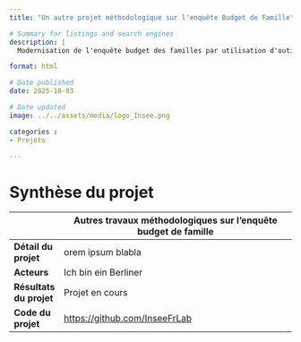 ```yaml
---
title: "Un autre projet méthodologique sur l'enquête Budget de Famille"

# Summary for listings and search engines
description: |
  Modernisation de l'enquête budget des familles par utilisation d'outils de classification automatique

format: html

# Date published
date: 2025-10-03

# Date updated
image: ../../assets/media/logo_Insee.png

categories :
- Projets

---
```


# Synthèse du projet

|              | Autres travaux méthodologiques sur l'enquête budget de famille                            |
|--------------|------------------------------------------------------------------------------------|
| **Détail du projet**         | orem ipsum blabla                                                                                      |
| **Acteurs**                  | Ich bin ein Berliner      |
| **Résultats du projet**      | Projet en cours                                                      |
| **Code du projet**           |[https://github.com/InseeFrLab](https://github.com/InseeFrLab) |

